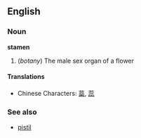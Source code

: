 ==English==
=== Noun ===
'''stamen'''

#(''botany'') The male sex organ of a flower

====Translations====
*Chinese Characters: [[蘂]], [[蕊]]

===See also===
*[[pistil]]